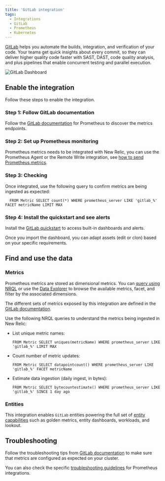 ```yaml
---
title: 'GitLab integration'
tags:
  - Integrations
  - GitLab
  - Prometheus
  - Kubernetes
---
```



[GitLab](https://about.gitlab.com/features/?stage=plan) helps you automate the builds, integration, and verification of your code. Your teams get quick insights about every commit, so they can deliver higher quality code faster with SAST, DAST, code quality analysis, and plus pipelines that enable concurrent testing and parallel execution.

<img
  title="GitLab Dashboard"
  alt="GitLab Dashboard"
  src={kubernetesGitLabDashboard}
/>

## Enable the integration

Follow these steps to enable the integration.

### Step 1: Follow GitLab documentation

Follow the [GitLab documentation](https://docs.gitlab.com/ee/administration/monitoring/prometheus/) for Prometheus to discover the metrics endpoints.

### Step 2: Set up Prometheus monitoring

Prometheus metrics needs to be integrated with New Relic, you can use the Prometheus Agent or the Remote Write integration, see [how to send Prometheus metrics](https://docs.newrelic.com/docs/infrastructure/prometheus-integrations/get-started/send-prometheus-metric-data-new-relic/).

### Step 3: Checking

Once integrated, use the following query to confirm metrics are being ingested as expected:

```
  FROM Metric SELECT count(*) WHERE prometheus_server LIKE 'gitlab_%' FACET metricName LIMIT MAX
```

### Step 4: Install the quickstart and see alerts

Install the [GitLab quickstart](https://newrelic.com/instant-observability/gitlab-quickstart) to access built-in dashboards and alerts. 

Once you import the dashboard, you can adapt assets (edit or clon) based on your specific requirements.

## Find and use the data

### Metrics

Prometheus metrics are stored as dimensional metrics. You can [query using NRQL](/docs/telemetry-data-platform/get-data/apis/query-metric-data-type/) or use the [Data Explorer](/docs/query-your-data/explore-query-data/browse-data/introduction-data-explorer/) to browse the available metrics, facet, and filter by the associated dimensions.

The different sets of metrics exposed by this integration are defined in the [GitLab documentation](https://docs.gitlab.com/ee/administration/monitoring/prometheus/gitlab_metrics.html).

Use the following NRQL queries to understand the metrics being ingested in New Relic:

* List unique metric names:

  ```
  FROM Metric SELECT uniques(metricName) WHERE prometheus_server LIKE 'gitlab_%' LIMIT MAX
  ```

* Count number of metric updates:

  ```
  FROM Metric SELECT datapointcount() WHERE prometheus_server LIKE 'gitlab_%' FACET metricName
  ```

* Estimate data ingestion (daily ingest, in bytes):

	```
  FROM Metric SELECT bytecountestimate() WHERE prometheus_server LIKE 'gitlab_%' SINCE 1 day ago
  ```

### Entities

This integration enables `GitLab` entities powering the full set of [entity capabilities](/docs/new-relic-solutions/new-relic-one/core-concepts/what-entity-new-relic/) such as golden metrics, entity dashboards, workloads, and lookout.

## Troubleshooting

Follow the troubleshooting tips from [GitLab documentation](https://docs.gitlab.com/ee/user/clusters/agent/troubleshooting.html) to make sure that metrics are configured as expected on your cluster.

You can also check the specific [troubleshooting guidelines](/docs/infrastructure/prometheus-integrations/troubleshooting/no-data-appears-prometheus-integration) for Prometheus integrations.